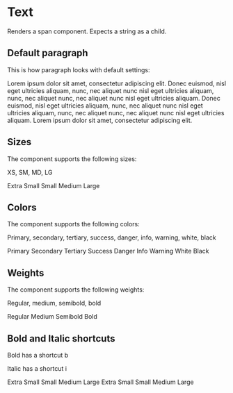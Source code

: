 
<Meta of={stories}/>

# Text
Renders a span component. Expects a string as a child.

## Default paragraph

This is how paragraph looks with default settings:

<Canvas>
  <Text>
    Lorem ipsum dolor sit amet, consectetur adipiscing elit. Donec euismod, nisl eget ultricies aliquam, nunc, nec
    aliquet nunc nisl eget ultricies aliquam, nunc, nec aliquet nunc, nec aliquet nunc nisl eget ultricies aliquam.
  </Text>
  <Text>
    Donec euismod, nisl eget ultricies aliquam, nunc, nec
    aliquet nunc nisl eget ultricies aliquam, nunc, nec aliquet nunc, nec aliquet nunc nisl eget ultricies aliquam.
    Lorem ipsum dolor sit amet, consectetur adipiscing elit.
  </Text>
</Canvas>

## Sizes
The component supports the following sizes:

XS, SM, MD, LG

<Canvas>
  <Col gap="md">
    <Text size="xs">Extra Small</Text>
    <Text size="sm">Small</Text>
    <Text size="md">Medium</Text>
    <Text size="lg">Large</Text>
  </Col>
</Canvas>


## Colors
The component supports the following colors:

Primary, secondary, tertiary, success, danger, info, warning, white, black

<Canvas>
  <Col gap="md">
    <Text weight="bold" color="primary">Primary</Text>
    <Text weight="bold" color="secondary">Secondary</Text>
    <Text weight="bold" color="tertiary">Tertiary</Text>
    <Text weight="bold" color="success">Success</Text>
    <Text weight="bold" color="danger">Danger</Text>
    <Text weight="bold" color="info">Info</Text>
    <Text weight="bold" color="warning">Warning</Text>
    <Text weight="bold" color="white">White</Text>
    <Text weight="bold" color="black">Black</Text>
  </Col>
</Canvas>

## Weights
The component supports the following weights:

Regular, medium, semibold, bold

<Canvas>
  <Col gap="md">
    <Text weight="regular">Regular</Text>
    <Text weight="medium">Medium</Text>
    <Text weight="semibold">Semibold</Text>
    <Text weight="bold">Bold</Text>
  </Col>
</Canvas>

## Bold and Italic shortcuts
Bold has a shortcut b

Italic has a shortcut i

<Canvas>
  <Row>
    <Col gap="md">
      <Text b size="xs">Extra Small</Text>
      <Text b size="sm">Small</Text>
      <Text b size="md">Medium</Text>
      <Text b size="lg">Large</Text>
    </Col>
    <Col gap="md">
      <Text i size="xs">Extra Small</Text>
      <Text i size="sm">Small</Text>
      <Text i size="md">Medium</Text>
      <Text i size="lg">Large</Text>
    </Col>
  </Row>
</Canvas>


